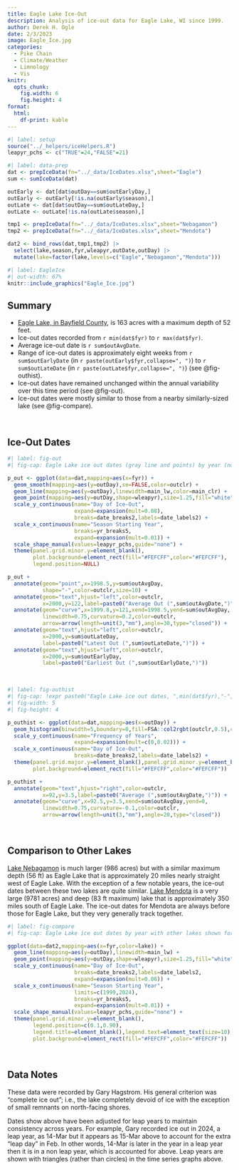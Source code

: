 ```yaml
---
title: Eagle Lake Ice-Out
description: Analysis of ice-out data for Eagle Lake, WI since 1999.
author: Derek H. Ogle
date: 2/3/2023
image: Eagle_Ice.jpg
categories:
  - Pike Chain
  - Climate/Weather
  - Limnology
  - Vis
knitr:
  opts_chunk:
    fig.width: 6
    fig.height: 4
format: 
  html:
    df-print: kable
---
```


```r
#| label: setup
source("../_helpers/iceHelpers.R")
leapyr_pchs <- c("TRUE"=24,"FALSE"=21)
```

```r
#| label: data-prep
dat <- prepIceData(fn="../_data/IceDates.xlsx",sheet="Eagle")
sum <- sumIceData(dat)

outEarly <- dat[dat$outDay==sum$outEarlyDay,]
outEarly <- outEarly[!is.na(outEarly$season),]
outLate <- dat[dat$outDay==sum$outLateDay,]
outLate <- outLate[!is.na(outLate$season),]

tmp1 <- prepIceData(fn="../_data/IceDates.xlsx",sheet="Nebagamon")
tmp2 <- prepIceData(fn="../_data/IceDates.xlsx",sheet="Mendota")

dat2 <- bind_rows(dat,tmp1,tmp2) |>
  select(lake,season,fyr,wleapyr,outDate,outDay) |>
  mutate(lake=factor(lake,levels=c("Eagle","Nebagamon","Mendota")))
```

```r
#| label: EagleIce
#| out-width: 67%
knitr::include_graphics("Eagle_Ice.jpg")
```

:::{.callout-warning icon=false}
# Summary

- [Eagle Lake, in Bayfield County](https://dnr.wi.gov/lakes/lakepages/LakeDetail.aspx?wbic=2902900), is 163 acres with a maximum depth of 52 feet.
- Ice-out dates recorded from `r min(dat$fyr)` to `r max(dat$fyr)`.
- Average ice-out date is `r sum$outAvgDate`.
- Range of ice-out dates is approximately eight weeks from `r sum$outEarlyDate` (in `r paste(outEarly$fyr,collapse=", ")`) to `r sum$outLateDate` (in `r paste(outLate$fyr,collapse=", ")`)  (see @fig-outhist).
- Ice-out dates have remained unchanged within the annual variability over this time period (see @fig-out).
- Ice-out dates were mostly similar to those from a nearby similarly-sized lake (see @fig-compare).
:::

&nbsp;

## Ice-Out Dates

```r
#| label: fig-out
#| fig-cap: Eagle Lake ice out dates (gray line and points) by year (note no data for 2008). Solid red line is a loess trend line.

p_out <- ggplot(data=dat,mapping=aes(x=fyr)) +
  geom_smooth(mapping=aes(y=outDay),se=FALSE,color=outclr) +
  geom_line(mapping=aes(y=outDay),linewidth=main_lw,color=main_clr) +
  geom_point(mapping=aes(y=outDay,shape=wleapyr),size=1.25,fill="white") +
  scale_y_continuous(name="Day of Ice-Out",
                     expand=expansion(mult=0.08),
                     breaks=date_breaks2,labels=date_labels2) +
  scale_x_continuous(name="Season Starting Year",
                     breaks=yr_breaks5,
                     expand=expansion(mult=0.01)) +
  scale_shape_manual(values=leapyr_pchs,guide="none") +
  theme(panel.grid.minor.y=element_blank(),
        plot.background=element_rect(fill="#FEFCFF",color="#FEFCFF"),
        legend.position=NULL)

p_out +
  annotate(geom="point",x=1998.5,y=sum$outAvgDay,
           shape="-",color=outclr,size=10) +
  annotate(geom="text",hjust="left",color=outclr,
           x=2000,y=122,label=paste0("Average Out (",sum$outAvgDate,")")) +
  annotate(geom="curve",x=1999.8,y=121,xend=1998.5,yend=sum$outAvgDay,
           linewidth=0.75,curvature=0.2,color=outclr,
           arrow=arrow(length=unit(3,"mm"),angle=30,type="closed")) +
  annotate(geom="text",hjust="left",color=outclr,
           x=2000,y=sum$outLateDay,
           label=paste0("Latest Out (",sum$outLateDate,")")) +
  annotate(geom="text",hjust="left",color=outclr,
           x=2000,y=sum$outEarlyDay,
           label=paste0("Earliest Out (",sum$outEarlyDate,")"))
```

&nbsp;

```r
#| label: fig-outhist
#| fig-cap: !expr paste0("Eagle Lake ice out dates, ",min(dat$fyr),"-",max(dat$fyr),".")
#| fig-width: 5
#| fig-height: 4

p_outhist <- ggplot(data=dat,mapping=aes(x=outDay)) +
  geom_histogram(binwidth=5,boundary=0,fill=FSA::col2rgbt(outclr,0.5),color="black") +
  scale_y_continuous(name="Frequency of Years",
                     expand=expansion(mult=c(0,0.02))) +
  scale_x_continuous(name="Day of Ice-Out",
                     breaks=date_breaks2,labels=date_labels2) +
  theme(panel.grid.major.y=element_blank(),panel.grid.minor.y=element_blank(),
        plot.background=element_rect(fill="#FEFCFF",color="#FEFCFF"))

p_outhist +
  annotate(geom="text",hjust="right",color=outclr,
           x=92,y=3.5,label=paste0("Average (",sum$outAvgDate,")")) +
  annotate(geom="curve",x=92.5,y=3.5,xend=sum$outAvgDay,yend=0,
           linewidth=0.75,curvature=-0.1,color=outclr,
           arrow=arrow(length=unit(3,"mm"),angle=20,type="closed"))
```

&nbsp;

## Comparison to Other Lakes

[Lake Nebagamon](https://dnr.wi.gov/lakes/lakepages/LakeDetail.aspx?wbic=2865000) is much larger (986 acres) but with a similar maximum depth (56 ft) as Eagle Lake that is approximately 20 miles nearly straight west of Eagle Lake. With the exception of a few notable years, the ice-out dates between these two lakes are quite similar. [Lake Mendota](https://dnr.wi.gov/lakes/lakepages/LakeDetail.aspx?wbic=805400) is a very large (9781 acres) and deep (83 ft maximum) lake that is approximately 350 miles south of Eagle Lake. The ice-out dates for Mendota are always before those for Eagle Lake, but they very generally track together.

```r
#| label: fig-compare
#| fig-cap: Eagle Lake ice out dates by year with other lakes shown for comparison.

ggplot(data=dat2,mapping=aes(x=fyr,color=lake)) +
  geom_line(mapping=aes(y=outDay),linewidth=main_lw) +
  geom_point(mapping=aes(y=outDay,shape=wleapyr),size=1.25,fill="white") +
  scale_y_continuous(name="Day of Ice-Out",
                     breaks=date_breaks2,labels=date_labels2,
                     expand=expansion(mult=0.08)) +
  scale_x_continuous(name="Season Starting Year",
                     limits=c(1999,2024),
                     breaks=yr_breaks5,
                     expand=expansion(mult=0.01)) +
  scale_shape_manual(values=leapyr_pchs,guide="none") +
  theme(panel.grid.minor.y=element_blank(),
        legend.position=c(0.1,0.90),
        legend.title=element_blank(),legend.text=element_text(size=10),
        plot.background=element_rect(fill="#FEFCFF",color="#FEFCFF"))
```

&nbsp;

## Data Notes
These data were recorded by Gary Hagstrom. His general criterion was "complete ice out"; i.e., the lake completely devoid of ice with the exception of small remnants on north-facing shores.

Dates show above have been adjusted for leap years to maintain consistency across years. For example, Gary recorded ice out in 2024, a leap year, as 14-Mar but it appears as 15-Mar above to account for the extra "leap day" in Feb. In other words, 14-Mar is later in the year in a leap year then it is in a non leap year, which is accounted for above. Leap years are shown with triangles (rather than circles) in the time series graphs above.
